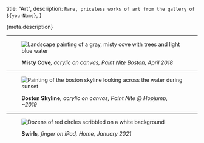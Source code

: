 
  title: "Art",
  description: `Rare, priceless works of art from the gallery of ${yourName}`,
}

<p>{meta.description}</p>

---

<figure>

![Landscape painting of a gray, misty cove with trees and light blue water](/img/art/misty-cove.webp)

<figcaption>

**Misty Cove**_, acrylic on canvas, Paint Nite Boston, April 2018_

</figcaption>
</figure>

---

<figure>

![Painting of the boston skyline looking across the water during sunset](/img/art/boston-skyline.webp)

<figcaption>

**Boston Skyline**_, acrylic on canvas, Paint Nite @ Hopjump, ~2019_

</figcaption>

</figure>

---

<figure>

![Dozens of red circles scribbled on a white background](/img/art/swirls.jpg)

<figcaption>

**Swirls**_, finger on iPad, Home, January 2021_

</figcaption>

</figure>
